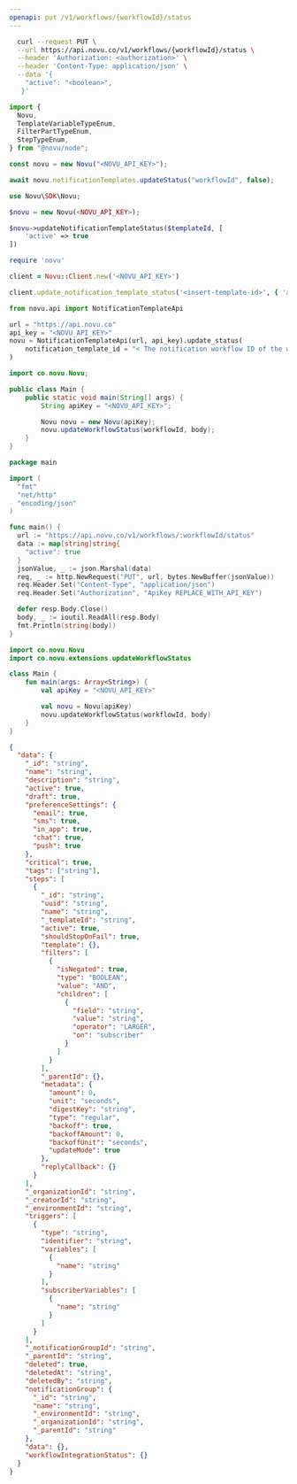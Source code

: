 ```yaml
---
openapi: put /v1/workflows/{workflowId}/status
---
```



<ApikeyWarning />

<RequestExample>

```bash cURL
  curl --request PUT \
  --url https://api.novu.co/v1/workflows/{workflowId}/status \
  --header 'Authorization: <authorization>' \
  --header 'Content-Type: application/json' \
  --data '{
    "active": "<boolean>",
   }'
```

```javascript Node.js
import {
  Novu,
  TemplateVariableTypeEnum,
  FilterPartTypeEnum,
  StepTypeEnum,
} from "@novu/node";

const novu = new Novu("<NOVU_API_KEY>");

await novu.notificationTemplates.updateStatus("workflowId", false);
```

```php PHP
use Novu\SDK\Novu;

$novu = new Novu(<NOVU_API_KEY>);

$novu->updateNotificationTemplateStatus($templateId, [
    'active' => true
])
```

```ruby Ruby
require 'novu'

client = Novu::Client.new('<NOVU_API_KEY>')

client.update_notification_template_status('<insert-template-id>', { 'active' => true })
```

```python Python
from novu.api import NotificationTemplateApi

url = "https://api.novu.co"
api_key = "<NOVU_API_KEY>"
novu = NotificationTemplateApi(url, api_key).update_status(
    notification_template_id = "< The notification workflow ID of the workflow>",
)
```

```java Java
import co.novu.Novu;

public class Main {
    public static void main(String[] args) {
        String apiKey = "<NOVU_API_KEY>";

        Novu novu = new Novu(apiKey);
        novu.updateWorkflowStatus(workflowId, body);
    }
}
```

```go Go
package main

import (
  "fmt"
  "net/http"
  "encoding/json"
)

func main() {
  url := "https://api.novu.co/v1/workflows/:workflowId/status"
  data := map[string]string{
    "active": true
  }
  jsonValue, _ := json.Marshal(data)
  req, _ := http.NewRequest("PUT", url, bytes.NewBuffer(jsonValue))
  req.Header.Set("Content-Type", "application/json")
  req.Header.Set("Authorization", "ApiKey REPLACE_WITH_API_KEY")

  defer resp.Body.Close()
  body, _ := ioutil.ReadAll(resp.Body)
  fmt.Println(string(body))
}

```

```kotlin Kotlin
import co.novu.Novu
import co.novu.extensions.updateWorkflowStatus

class Main {
    fun main(args: Array<String>) {
        val apiKey = "<NOVU_API_KEY>"

        val novu = Novu(apiKey)
        novu.updateWorkflowStatus(workflowId, body)
    }
}
```

</RequestExample>

<ResponseExample>

```json Response
{
  "data": {
    "_id": "string",
    "name": "string",
    "description": "string",
    "active": true,
    "draft": true,
    "preferenceSettings": {
      "email": true,
      "sms": true,
      "in_app": true,
      "chat": true,
      "push": true
    },
    "critical": true,
    "tags": ["string"],
    "steps": [
      {
        "_id": "string",
        "uuid": "string",
        "name": "string",
        "_templateId": "string",
        "active": true,
        "shouldStopOnFail": true,
        "template": {},
        "filters": [
          {
            "isNegated": true,
            "type": "BOOLEAN",
            "value": "AND",
            "children": [
              {
                "field": "string",
                "value": "string",
                "operator": "LARGER",
                "on": "subscriber"
              }
            ]
          }
        ],
        "_parentId": {},
        "metadata": {
          "amount": 0,
          "unit": "seconds",
          "digestKey": "string",
          "type": "regular",
          "backoff": true,
          "backoffAmount": 0,
          "backoffUnit": "seconds",
          "updateMode": true
        },
        "replyCallback": {}
      }
    ],
    "_organizationId": "string",
    "_creatorId": "string",
    "_environmentId": "string",
    "triggers": [
      {
        "type": "string",
        "identifier": "string",
        "variables": [
          {
            "name": "string"
          }
        ],
        "subscriberVariables": [
          {
            "name": "string"
          }
        ]
      }
    ],
    "_notificationGroupId": "string",
    "_parentId": "string",
    "deleted": true,
    "deletedAt": "string",
    "deletedBy": "string",
    "notificationGroup": {
      "_id": "string",
      "name": "string",
      "_environmentId": "string",
      "_organizationId": "string",
      "_parentId": "string"
    },
    "data": {},
    "workflowIntegrationStatus": {}
  }
}
```

</ResponseExample>
